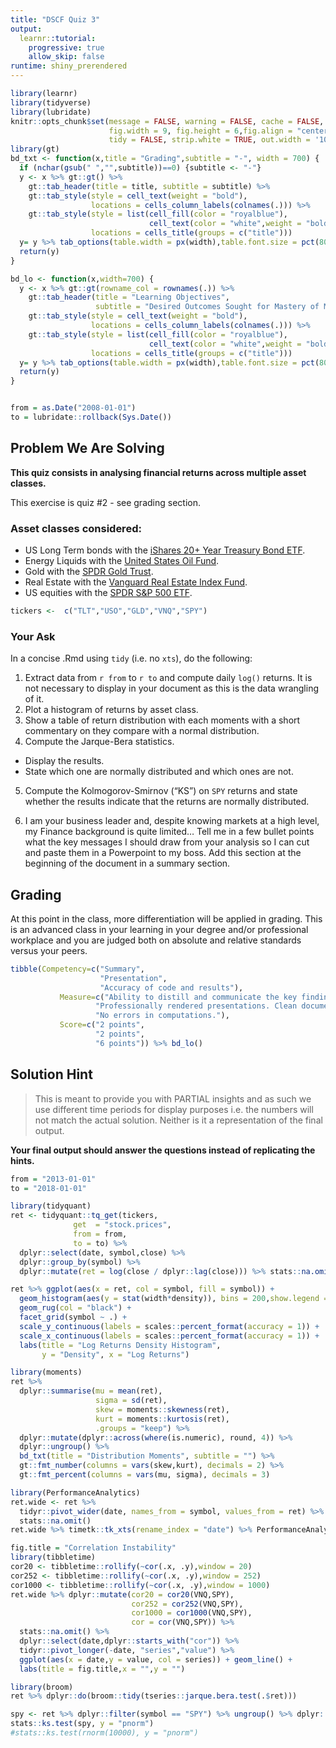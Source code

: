 ```yaml
---
title: "DSCF Quiz 3"
output:
  learnr::tutorial:
    progressive: true
    allow_skip: false
runtime: shiny_prerendered
---
```


```r
library(learnr)
library(tidyverse)
library(lubridate)
knitr::opts_chunk$set(message = FALSE, warning = FALSE, cache = FALSE,
                      fig.width = 9, fig.height = 6,fig.align = "center",
                      tidy = FALSE, strip.white = TRUE, out.width = '100%')
library(gt)
bd_txt <- function(x,title = "Grading",subtitle = "-", width = 700) {
  if (nchar(gsub(" ","",subtitle))==0) {subtitle <- "-"}
  y <- x %>% gt::gt() %>%
    gt::tab_header(title = title, subtitle = subtitle) %>%
    gt::tab_style(style = cell_text(weight = "bold"),
                  locations = cells_column_labels(colnames(.))) %>%
    gt::tab_style(style = list(cell_fill(color = "royalblue"),
                               cell_text(color = "white",weight = "bold")),
                  locations = cells_title(groups = c("title")))
  y= y %>% tab_options(table.width = px(width),table.font.size = pct(80))
  return(y)
}

bd_lo <- function(x,width=700) {
  y <- x %>% gt::gt(rowname_col = rownames(.)) %>%
    gt::tab_header(title = "Learning Objectives",
                   subtitle = "Desired Outcomes Sought for Mastery of Material") %>%
    gt::tab_style(style = cell_text(weight = "bold"),
                  locations = cells_column_labels(colnames(.))) %>%
    gt::tab_style(style = list(cell_fill(color = "royalblue"),
                               cell_text(color = "white",weight = "bold")),
                  locations = cells_title(groups = c("title")))
  y= y %>% tab_options(table.width = px(width),table.font.size = pct(80))
  return(y)
}


from = as.Date("2008-01-01")
to = lubridate::rollback(Sys.Date())
```

## Problem We Are Solving

**This quiz consists in analysing financial returns across multiple asset classes.**

This exercise is quiz #2 - see grading section.

### Asset classes considered:

+ US Long Term bonds with the [iShares 20+ Year Treasury Bond ETF](https://etfdb.com/etf/TLT/#etf-ticker-profile).
+ Energy Liquids with the [United States Oil Fund](https://etfdb.com/etf/USO/#etf-ticker-profile).
+ Gold with the [SPDR Gold Trust](https://etfdb.com/etf/GLD/#etf-ticker-profile).
+ Real Estate with the [Vanguard Real Estate Index Fund](https://etfdb.com/etf/VNQ/#etf-ticker-profile).
+ US equities with the [SPDR S&P 500 ETF](https://etfdb.com/etf/SPY/#etf-ticker-profile).

```r
tickers <-  c("TLT","USO","GLD","VNQ","SPY")
```

### Your Ask

In a concise .Rmd using `tidy` (i.e. no `xts`), do the following:

1. Extract data from `r from` to `r to` and compute daily `log()` returns. It is not necessary to display in your document as this is the data wrangling of it.
2. Plot a histogram of returns by asset class.
3. Show a table of return distribution with each moments with a short commentary on they compare with a normal distribution.
4. Compute the Jarque-Bera statistics.

  + Display the results.
  + State which one are normally distributed and which ones are not. 
5. Compute the Kolmogorov-Smirnov (“KS”) on `SPY` returns and state whether the results indicate that the returns are normally distributed.

6. I am your business leader and, despite knowing markets at a high level, my Finance background is quite limited... Tell me in a few bullet points what the key messages I should draw from your analysis so I can cut and paste them in a Powerpoint to my boss. Add this section at the beginning of the document in a summary section.  


## Grading

At this point in the class, more differentiation will be applied in grading. This is an advanced class in your learning in your degree and/or professional workplace and you are judged both on absolute and relative standards versus your peers.

```r
tibble(Competency=c("Summary",
                    "Presentation",
                    "Accuracy of code and results"),
           Measure=c("Ability to distill and communicate the key findings.",
                   "Professionally rendered presentations. Clean document of unnecessary clutter not relevant to the story. I am a business leader and interested in the story, not how you got to it.",
                   "No errors in computations."),
           Score=c("2 points",
                   "2 points",
                   "6 points")) %>% bd_lo()
```

## Solution Hint

> This is meant to provide you with PARTIAL insights and as such we use different time periods for display purposes i.e. the numbers will not match the actual solution. Neither is it a representation of the final output.    

**Your final output should answer the questions instead of replicating the hints.**

```r
from = "2013-01-01"
to = "2018-01-01"

library(tidyquant)
ret <- tidyquant::tq_get(tickers,
              get  = "stock.prices",
              from = from,
              to = to) %>% 
  dplyr::select(date, symbol,close) %>% 
  dplyr::group_by(symbol) %>% 
  dplyr::mutate(ret = log(close / dplyr::lag(close))) %>% stats::na.omit() 
```


```r
ret %>% ggplot(aes(x = ret, col = symbol, fill = symbol)) + 
  geom_histogram(aes(y = stat(width*density)), bins = 200,show.legend = FALSE) +
  geom_rug(col = "black") +
  facet_grid(symbol ~ .) +
  scale_y_continuous(labels = scales::percent_format(accuracy = 1)) + 
  scale_x_continuous(labels = scales::percent_format(accuracy = 1)) +
  labs(title = "Log Returns Density Histogram",
       y = "Density", x = "Log Returns")
```

```r
library(moments)
ret %>% 
  dplyr::summarise(mu = mean(ret),
                   sigma = sd(ret),
                   skew = moments::skewness(ret),
                   kurt = moments::kurtosis(ret),
                   .groups = "keep") %>% 
  dplyr::mutate(dplyr::across(where(is.numeric), round, 4)) %>% 
  dplyr::ungroup() %>% 
  bd_txt(title = "Distribution Moments", subtitle = "") %>% 
  gt::fmt_number(columns = vars(skew,kurt), decimals = 2) %>% 
  gt::fmt_percent(columns = vars(mu, sigma), decimals = 3)
```


```r
library(PerformanceAnalytics)
ret.wide <- ret %>%  
  tidyr::pivot_wider(date, names_from = symbol, values_from = ret) %>% 
  stats::na.omit() 
ret.wide %>% timetk::tk_xts(rename_index = "date") %>% PerformanceAnalytics::chart.Correlation()
```


```r
fig.title = "Correlation Instability"
library(tibbletime)
cor20 <- tibbletime::rollify(~cor(.x, .y),window = 20)
cor252 <- tibbletime::rollify(~cor(.x, .y),window = 252)
cor1000 <- tibbletime::rollify(~cor(.x, .y),window = 1000)
ret.wide %>% dplyr::mutate(cor20 = cor20(VNQ,SPY),
                           cor252 = cor252(VNQ,SPY),
                           cor1000 = cor1000(VNQ,SPY),
                           cor = cor(VNQ,SPY)) %>% 
  stats::na.omit() %>%
  dplyr::select(date,dplyr::starts_with("cor")) %>% 
  tidyr::pivot_longer(-date, "series","value") %>% 
  ggplot(aes(x = date,y = value, col = series)) + geom_line() +
  labs(title = fig.title,x = "",y = "")
```

```r
library(broom)
ret %>% dplyr::do(broom::tidy(tseries::jarque.bera.test(.$ret)))
```

```r
spy <- ret %>% dplyr::filter(symbol == "SPY") %>% ungroup() %>% dplyr::select(ret)
stats::ks.test(spy, y = "pnorm")
#stats::ks.test(rnorm(10000), y = "pnorm")
```


